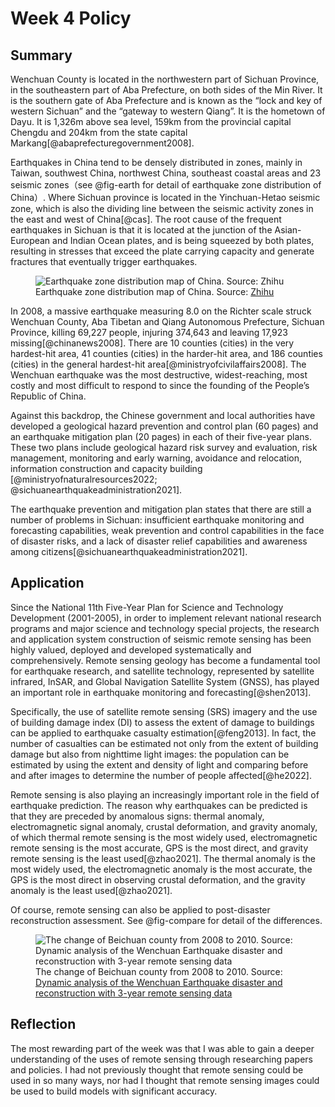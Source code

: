 # Week 4 Policy {#sec-chap4}

## Summary

Wenchuan County is located in the northwestern part of Sichuan Province, in the southeastern part of Aba Prefecture, on both sides of the Min River. It is the southern gate of Aba Prefecture and is known as the "lock and key of western Sichuan" and the "gateway to western Qiang". It is the hometown of Dayu. It is 1,326m above sea level, 159km from the provincial capital Chengdu and 204km from the state capital Markang[@abaprefecturegovernment2008].

Earthquakes in China tend to be densely distributed in zones, mainly in Taiwan, southwest China, northwest China, southeast coastal areas and 23 seismic zones（see @fig-earth for detail of earthquake zone distribution of China）. Where Sichuan province is located in the Yinchuan-Hetao seismic zone, which is also the dividing line between the seismic activity zones in the east and west of China[@cas]. The root cause of the frequent earthquakes in Sichuan is that it is located at the junction of the Asian-European and Indian Ocean plates, and is being squeezed by both plates, resulting in stresses that exceed the plate carrying capacity and generate fractures that eventually trigger earthquakes.

![Earthquake zone distribution map of China. Source: [Zhihu](https://zhuanlan.zhihu.com/p/36860111)](./img/earthquake.jpg){#fig-earth}

In 2008, a massive earthquake measuring 8.0 on the Richter scale struck Wenchuan County, Aba Tibetan and Qiang Autonomous Prefecture, Sichuan Province, killing 69,227 people, injuring 374,643 and leaving 17,923 missing[@chinanews2008]. There are 10 counties (cities) in the very hardest-hit area, 41 counties (cities) in the harder-hit area, and 186 counties (cities) in the general hardest-hit area[@ministryofcivilaffairs2008]. The Wenchuan earthquake was the most destructive, widest-reaching, most costly and most difficult to respond to since the founding of the People's Republic of China.

Against this backdrop, the Chinese government and local authorities have developed a geological hazard prevention and control plan (60 pages) and an earthquake mitigation plan (20 pages) in each of their five-year plans. These two plans include geological hazard risk survey and evaluation, risk management, monitoring and early warning, avoidance and relocation, information construction and capacity building [@ministryofnaturalresources2022; @sichuanearthquakeadministration2021].

The earthquake prevention and mitigation plan states that there are still a number of problems in Sichuan: insufficient earthquake monitoring and forecasting capabilities, weak prevention and control capabilities in the face of disaster risks, and a lack of disaster relief capabilities and awareness among citizens[@sichuanearthquakeadministration2021].

## Application

Since the National 11th Five-Year Plan for Science and Technology Development (2001-2005), in order to implement relevant national research programs and major science and technology special projects, the research and application system construction of seismic remote sensing has been highly valued, deployed and developed systematically and comprehensively. Remote sensing geology has become a fundamental tool for earthquake research, and satellite technology, represented by satellite infrared, InSAR, and Global Navigation Satellite System (GNSS), has played an important role in earthquake monitoring and forecasting[@shen2013].

Specifically, the use of satellite remote sensing (SRS) imagery and the use of building damage index (DI) to assess the extent of damage to buildings can be applied to earthquake casualty estimation[@feng2013]. In fact, the number of casualties can be estimated not only from the extent of building damage but also from nighttime light images: the population can be estimated by using the extent and density of light and comparing before and after images to determine the number of people affected[@he2022].

Remote sensing is also playing an increasingly important role in the field of earthquake prediction. The reason why earthquakes can be predicted is that they are preceded by anomalous signs: thermal anomaly, electromagnetic signal anomaly, crustal deformation, and gravity anomaly, of which thermal remote sensing is the most widely used, electromagnetic remote sensing is the most accurate, GPS is the most direct, and gravity remote sensing is the least used[@zhao2021]. The thermal anomaly is the most widely used, the electromagnetic anomaly is the most accurate, the GPS is the most direct in observing crustal deformation, and the gravity anomaly is the least used[@zhao2021].

Of course, remote sensing can also be applied to post-disaster reconstruction assessment. See @fig-compare for detail of the differences.

![The change of Beichuan county from 2008 to 2010. Source: [Dynamic analysis of the Wenchuan Earthquake disaster and reconstruction with 3-year remote sensing data](https://www.tandfonline.com/doi/full/10.1080/17538947.2010.532632)](./img/compare.jpeg){#fig-compare}

## Reflection

The most rewarding part of the week was that I was able to gain a deeper understanding of the uses of remote sensing through researching papers and policies. I had not previously thought that remote sensing could be used in so many ways, nor had I thought that remote sensing images could be used to build models with significant accuracy.
